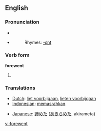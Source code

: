 ==English==

=== Pronunciation ===
*{{IPA|/'foɻwεnt/}}
*{{audio|en-us-forewent.ogg|Audio (US)}}
*:Rhymes: [[Rhymes:English:-ɛnt|-ɛnt]]

=== Verb form ===

'''forewent'''

# {{past tense of|forego}}

=== Translations ===
{{trans-top|past tense of to forego}}
*[[Dutch]]: [[liet voorbijgaan]], [[lieten voorbijgaan]]
*[[Indonesian]]: [[pasrah|memasrahkan]]
{{trans-mid}}
*[[Japanese]]: [[諦めた]] ([[あきらめた]], akirameta)
{{trans-bottom}}

[[vi:forewent]]